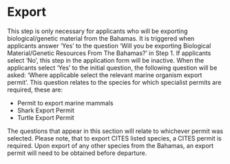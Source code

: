 # Export

This step is only necessary for applicants who will be exporting biological/genetic material from the Bahamas. It is triggered when applicants answer 'Yes' to the question 'Will you be exporting Biological Material/Genetic Resources From The Bahamas?' in Step 1. If applicants select 'No', this step in the application form will be inactive.  When the applicants select ‘Yes’ to the initial question, the following question will be asked: ‘Where applicable select the relevant marine organism export permit’. This question relates to the species for which specialist permits are required, these are: 

- Permit to export marine mammals
- Shark Export Permit
- Turtle Export Permit

The questions that appear in this section will relate to whichever permit was selected. Please note, that to export CITES listed species, a CITES permit is required. Upon export of any other species from the Bahamas, an export permit will need to be obtained before departure.